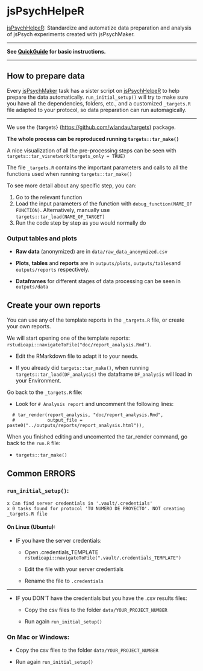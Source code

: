 # jsPsychHelpeR {#jsPsychHelpeR}

[jsPsychHelpeR](https://github.com/gorkang/jsPsychHelpeR): Standardize and automatize data preparation and analysis of jsPsych experiments created with jsPsychMaker.

---  

**See [QuickGuide](#QuickGuidejsPsychHelpeR) for basic instructions.**

---  


## How to prepare data

Every [jsPsychMaker](https://github.com/gorkang/jsPsychMaker) task has a sister script on [jsPsychHelpeR](https://github.com/gorkang/jsPsychHelpeR) to help prepare the data automatically. `run_initial_setup()` will try to make sure you have all the dependencies, folders, etc., and a customized `_targets.R` file adapted to your protocol, so data preparation can run automagically.  

---   

We use the {targets} (<https://github.com/wlandau/targets>) package.

**The whole process can be reproduced running `targets::tar_make()`**  

A nice visualization of all the pre-processing steps can be seen with `targets::tar_visnetwork(targets_only = TRUE)`  

The file `_targets.R` contains the important parameters and calls to all the functions used when running `targets::tar_make()`  


To see more detail about any specific step, you can:

1.  Go to the relevant function
2.  Load the input parameters of the function with `debug_function(NAME_OF FUNCTION)`. Alternatively, manually use `targets::tar_load(NAME_OF_TARGET)`
3.  Run the code step by step as you would normally do


### Output tables and plots

-   **Raw data** (anonymized) are in `data/raw_data_anonymized.csv`

-   **Plots**, **tables** and **reports** are in `outputs/plots`, `outputs/tables`and `outputs/reports` respectively.

-   **Dataframes** for different stages of data processing can be seen in `outputs/data`



## Create your own reports

You can use any of the template reports in the `_targets.R` file, or create your own reports.  

We will start opening one of the template reports: `rstudioapi::navigateToFile("doc/report_analysis.Rmd")`.

- Edit the RMarkdown file to adapt it to your needs. 

- If you already did `targets::tar_make()`, when running `targets::tar_load(DF_analysis)` the dataframe `DF_analysis` will load in your Environment.


Go back to the `_targets.R` file:

- Look for `# Analysis report` and uncomment the following lines:

```
  # tar_render(report_analysis, "doc/report_analysis.Rmd",
  #            output_file = paste0("../outputs/reports/report_analysis.html")),
```

When you finished editing and uncomented the tar_render command, go back to the `run.R` file:

- `targets::tar_make()`



## Common ERRORS

### `run_initial_setup()`:  

```
x Can find server credentials in '.vault/.credentials'
x 0 tasks found for protocol 'TU NUMERO DE PROYECTO'. NOT creating _targets.R file
```

#### On Linux (Ubuntu):

- IF you have the server credentials: 

  + Open .credentials_TEMPLATE `rstudioapi::navigateToFile(".vault/.credentials_TEMPLATE")`
  
  + Edit the file with your server credentials
  
  + Rename the file  to `.credentials`
  
---  

  
- IF you DON'T have the credentials but you have the .csv results files:

  + Copy the csv files to the folder `data/YOUR_PROJECT_NUMBER`
  
  + Run again `run_initial_setup()`


### On Mac or Windows:

  + Copy the csv files to the folder `data/YOUR_PROJECT_NUMBER`
  
  + Run again `run_initial_setup()`